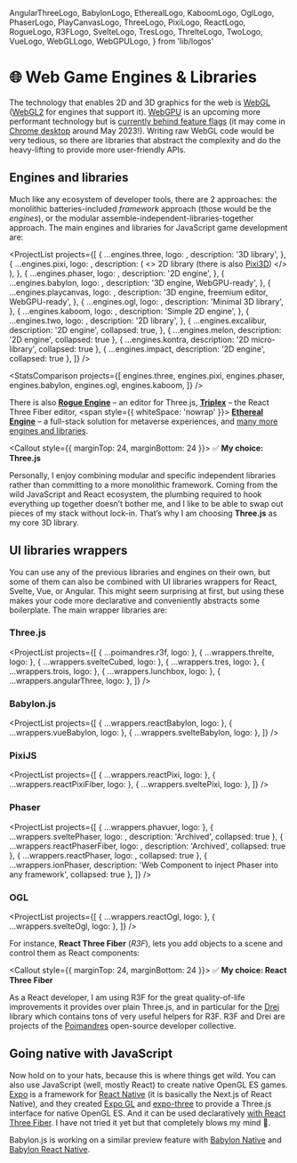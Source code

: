   AngularThreeLogo,
  BabylonLogo,
  EtherealLogo,
  KaboomLogo,
  OglLogo,
  PhaserLogo,
  PlayCanvasLogo,
  ThreeLogo,
  PixiLogo,
  ReactLogo,
  RogueLogo,
  R3FLogo,
  SvelteLogo,
  TresLogo,
  ThrelteLogo,
  TwoLogo,
  VueLogo,
  WebGLLogo,
  WebGPULogo,
} from 'lib/logos'

# 🌐 Web Game Engines & Libraries

<NoBulletListStyles />
<IconsInTitlesStyles />

The technology that enables 2D and 3D graphics for the web is <WebGLLogo /> [WebGL](https://developer.mozilla.org/en-US/docs/Web/API/WebGL_API) ([WebGL2](https://webgl2fundamentals.org/webgl/lessons/webgl2-whats-new.html) for engines that support it). <WebGPULogo /> [WebGPU](https://developer.chrome.com/en/docs/web-platform/webgpu/) is an upcoming more performant technology but is [currently behind feature flags](https://caniuse.com/webgpu) (it may come in [Chrome desktop](https://twitter.com/Tojiro/status/1603087438150217728) around May 2023!). Writing raw WebGL code would be very tedious, so there are libraries that abstract the complexity and do the heavy-lifting to provide more user-friendly APIs.

## Engines and libraries

Much like any ecosystem of developer tools, there are 2 approaches: the monolithic batteries-included _framework_ approach (those would be the _engines_), or the modular assemble-independent-libraries-together approach. The main engines and libraries for JavaScript game development are:

<ProjectList
  projects={[
    {
      ...engines.three,
      logo: <ThreeLogo />,
      description: '3D library',
    },
    {
      ...engines.pixi,
      logo: <PixiLogo />,
      description: (
        <>
          2D library (there is also <a href="https://github.com/jnsmalm/pixi3d">Pixi3D</a>)
        </>
      ),
    },
    {
      ...engines.phaser,
      logo: <PhaserLogo />,
      description: '2D engine',
    },
    {
      ...engines.babylon,
      logo: <BabylonLogo />,
      description: '3D engine, WebGPU-ready',
    },
    {
      ...engines.playcanvas,
      logo: <PlayCanvasLogo />,
      description: '3D engine, freemium editor, WebGPU-ready',
    },
    {
      ...engines.ogl,
      logo: <OglLogo />,
      description: 'Minimal 3D library',
    },
    {
      ...engines.kaboom,
      logo: <KaboomLogo />,
      description: 'Simple 2D engine',
    },
    {
      ...engines.two,
      logo: <TwoLogo />,
      description: '2D library',
    },
    {
      ...engines.excalibur,
      description: '2D engine',
      collapsed: true,
    },
    {
      ...engines.melon,
      description: '2D engine',
      collapsed: true
    },
    {
      ...engines.kontra,
      description: '2D micro-library',
      collapsed: true
    },
    {
      ...engines.impact,
      description: '2D engine',
      collapsed: true
    },
  ]}
/>

<StatsComparison
  projects={[
    engines.three,
    engines.pixi,
    engines.phaser,
    engines.babylon,
    engines.ogl,
    engines.kaboom,
  ]}
/>

There is also <RogueLogo /> [**Rogue Engine**](https://rogueengine.io/) – an editor for Three.js, <R3FLogo /> [**Triplex**](https://triplex.dev/) – the React Three Fiber editor, <span style={{ whiteSpace: 'nowrap' }}><EtherealLogo /> [**Ethereal Engine**](https://www.etherealengine.com/)</span> – a full-stack solution for metaverse experiences, and [many more engines and libraries](https://gist.github.com/dmnsgn/76878ba6903cf15789b712464875cfdc).

<Callout style={{ marginTop: 24, marginBottom: 24 }}>
✅ **My choice: Three.js**

Personally, I enjoy combining modular and specific independent libraries rather than committing to a more monolithic framework. Coming from the wild JavaScript and React ecosystem, the plumbing required to hook everything up together doesn’t bother me, and I like to be able to swap out pieces of my stack without lock-in. That’s why I am choosing **Three.js** as my core 3D library.

</Callout>

## UI libraries wrappers

You can use any of the previous libraries and engines on their own, but some of them can also be combined with UI libraries wrappers for React, Svelte, Vue, or Angular. This might seem surprising at first, but using these makes your code more declarative and conveniently abstracts some boilerplate. The main wrapper libraries are:

### <ThreeLogo /> Three.js

<ProjectList
  projects={[
    { ...poimandres.r3f, logo: <R3FLogo /> },
    { ...wrappers.threlte, logo: <ThrelteLogo /> },
    { ...wrappers.svelteCubed, logo: <SvelteLogo /> },
    { ...wrappers.tres, logo: <TresLogo /> },
    { ...wrappers.trois, logo: <VueLogo /> },
    { ...wrappers.lunchbox, logo: <VueLogo /> },
    { ...wrappers.angularThree, logo: <AngularThreeLogo /> },
  ]}
/>

### <BabylonLogo /> Babylon.js

<ProjectList
  projects={[
    { ...wrappers.reactBabylon, logo: <ReactLogo /> },
    { ...wrappers.vueBabylon, logo: <VueLogo /> },
    { ...wrappers.svelteBabylon, logo: <SvelteLogo /> },
  ]}
/>

### <PixiLogo /> PixiJS

<ProjectList
  projects={[
    { ...wrappers.reactPixi, logo: <ReactLogo /> },
    { ...wrappers.reactPixiFiber, logo: <ReactLogo /> },
    { ...wrappers.sveltePixi, logo: <SvelteLogo /> },
  ]}
/>

### <PhaserLogo /> Phaser

<ProjectList
  projects={[
    { ...wrappers.phavuer, logo: <VueLogo /> },
    { ...wrappers.sveltePhaser, logo: <SvelteLogo />, description: 'Archived', collapsed: true },
    { ...wrappers.reactPhaserFiber, logo: <ReactLogo />, description: 'Archived', collapsed: true },
    { ...wrappers.reactPhaser, logo: <ReactLogo />, collapsed: true },
    { ...wrappers.ionPhaser, description: 'Web Component to inject Phaser into any framework', collapsed: true },
  ]}
/>

### <OglLogo /> OGL

<ProjectList
  projects={[
    { ...wrappers.reactOgl, logo: <ReactLogo /> },
    { ...wrappers.svelteOgl, logo: <SvelteLogo /> },
  ]}
/>

For instance, **React Three Fiber** (_R3F_), lets you add objects to a scene and control them as React components:

<R3FSandpack />

<Callout style={{ marginTop: 24, marginBottom: 24 }}>
✅ **My choice: React Three Fiber**

As a React developer, I am using R3F for the great quality-of-life improvements it provides over plain Three.js, and in particular for the [Drei](https://github.com/pmndrs/drei) library which contains tons of very useful helpers for R3F. R3F and Drei are projects of the [Poimandres](https://github.com/pmndrs) open-source developer collective.

</Callout>

## Going native with JavaScript

Now hold on to your hats, because this is where things get wild. You can also use JavaScript (well, mostly React) to create native OpenGL ES games. [Expo](https://expo.dev/) is a framework for [React Native](https://reactnative.dev/) (it is basically the Next.js of React Native), and they created [Expo GL](https://docs.expo.dev/versions/latest/sdk/gl-view/) and [expo-three](https://github.com/expo/expo-three) to provide a Three.js interface for native OpenGL ES. And it can be used declaratively [with React Three Fiber](https://docs.pmnd.rs/react-three-fiber/getting-started/installation#react-native). I have not tried it yet but that completely blows my mind 🤯.

Babylon.js is working on a similar preview feature with [Babylon Native](https://www.babylonjs.com/native/) and [Babylon React Native](https://www.babylonjs.com/reactnative/).
